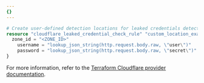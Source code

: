 ```yaml
---
{}
---
```


```terraform
# Create user-defined detection locations for leaked credentials detection
resource "cloudflare_leaked_credential_check_rule" "custom_location_example" {
  zone_id = "<ZONE_ID>"
	username = "lookup_json_string(http.request.body.raw, \"user\")"
	password = "lookup_json_string(http.request.body.raw, \"secret\")"
}
```

For more information, refer to the [Terraform Cloudflare provider documentation](https://registry.terraform.io/providers/cloudflare/cloudflare/4.48.0/docs/resources/leaked_credential_check_rule).
